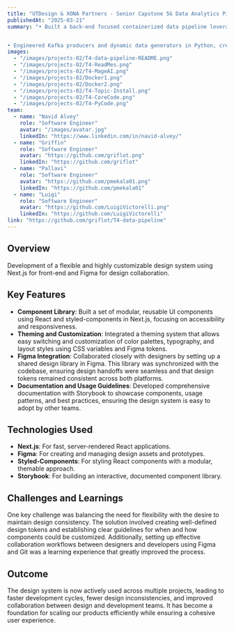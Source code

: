 ---
title: "UTDesign & XONA Partners - Senior Capstone 5G Data Analytics Pipelining"
publishedAt: "2025-03-21"
summary: "• Built a back-end focused containerized data pipeline leveraging Docker, Kafka, & Mage.ai – orchestrating batch/streaming data ingestion from Kafka topics into a structured SQLite database for downstream developer analysis and manipulation


• Engineered Kafka producers and dynamic data generators in Python, creating autonomous workflows to simulate diverse JSON batch payloads and optimize Kafka consumer throughput by 20% measured by expedited task runtimeimages"
images:
  - "/images/projects-02/T4-data-pipeline-README.png"
  - "/images/projects-02/T4-ReadMes.png"
  - "/images/projects-02/T4-MageAI.png"
  - "/images/projects-02/Docker1.png"
  - "/images/projects-02/Docker2.png"
  - "/images/projects-02/T4-Topic-Install.png"
  - "/images/projects-02/T4-CoreCode.png"
  - "/images/projects-02/T4-PyCode.png"
team:
  - name: "Navid Alvey"
    role: "Software Engineer"
    avatar: "/images/avatar.jpg"
    linkedIn: "https://www.linkedin.com/in/navid-alvey/"
  - name: "Griffin"
    role: "Software Engineer"
    avatar: "https://github.com/griflot.png"
    linkedIn: "https://github.com/griflot"
  - name: "Pallavi"
    role: "Software Engineer"
    avatar: "https://github.com/pmekala01.png"
    linkedIn: "https://github.com/pmekala01"
  - name: "Luigi"
    role: "Software Engineer"
    avatar: "https://github.com/LuigiVictorelli.png"
    linkedIn: "https://github.com/LuigiVictorelli"
link: "https://github.com/griflot/T4-data-pipeline"
---

## Overview

Development of a flexible and highly customizable design system using Next.js for front-end and Figma for design collaboration.

## Key Features

- **Component Library**: Built a set of modular, reusable UI components using React and styled-components in Next.js, focusing on accessibility and responsiveness.
- **Theming and Customization**: Integrated a theming system that allows easy switching and customization of color palettes, typography, and layout styles using CSS variables and Figma tokens.
- **Figma Integration**: Collaborated closely with designers by setting up a shared design library in Figma. This library was synchronized with the codebase, ensuring design handoffs were seamless and that design tokens remained consistent across both platforms.
- **Documentation and Usage Guidelines**: Developed comprehensive documentation with Storybook to showcase components, usage patterns, and best practices, ensuring the design system is easy to adopt by other teams.

## Technologies Used

- **Next.js**: For fast, server-rendered React applications.
- **Figma**: For creating and managing design assets and prototypes.
- **Styled-Components**: For styling React components with a modular, themable approach.
- **Storybook**: For building an interactive, documented component library.

## Challenges and Learnings

One key challenge was balancing the need for flexibility with the desire to maintain design consistency. The solution involved creating well-defined design tokens and establishing clear guidelines for when and how components could be customized. Additionally, setting up effective collaboration workflows between designers and developers using Figma and Git was a learning experience that greatly improved the process.

## Outcome

The design system is now actively used across multiple projects, leading to faster development cycles, fewer design inconsistencies, and improved collaboration between design and development teams. It has become a foundation for scaling our products efficiently while ensuring a cohesive user experience.